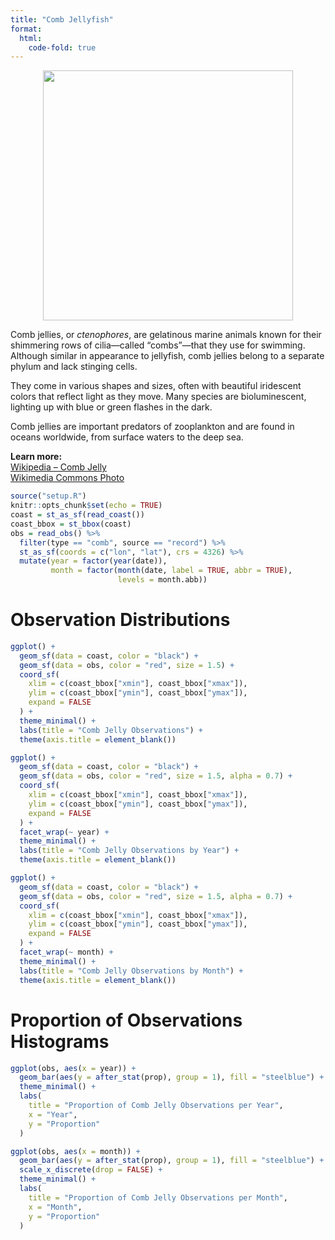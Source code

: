 ```yaml
---
title: "Comb Jellyfish"
format:
  html:
    code-fold: true
---
```


<p align="center">
  <img src="images/comb.png" width="400">
</p>

<section>
  <p>
    Comb jellies, or *ctenophores*, are gelatinous marine animals known for their shimmering rows of cilia—called "combs"—that they use for swimming. Although similar in appearance to jellyfish, comb jellies belong to a separate phylum and lack stinging cells.
  </p>
  <p>
    They come in various shapes and sizes, often with beautiful iridescent colors that reflect light as they move. Many species are bioluminescent, lighting up with blue or green flashes in the dark.
  </p>
  <p>
    Comb jellies are important predators of zooplankton and are found in oceans worldwide, from surface waters to the deep sea.
  </p>
  <p>
    <strong>Learn more:</strong><br>
    <a href="https://en.wikipedia.org/wiki/Comb_jelly" target="_blank">Wikipedia – Comb Jelly</a><br>
    <a href="https://commons.wikimedia.org/wiki/File:Comb_jelly.tif" target="_blank">Wikimedia Commons Photo</a>
  </p>
</section>

```r
source("setup.R")
knitr::opts_chunk$set(echo = TRUE)
coast = st_as_sf(read_coast())
coast_bbox = st_bbox(coast)
obs = read_obs() %>% 
  filter(type == "comb", source == "record") %>% 
  st_as_sf(coords = c("lon", "lat"), crs = 4326) %>% 
  mutate(year = factor(year(date)),
         month = factor(month(date, label = TRUE, abbr = TRUE), 
                        levels = month.abb))
```

# Observation Distributions
```r
ggplot() +
  geom_sf(data = coast, color = "black") +
  geom_sf(data = obs, color = "red", size = 1.5) +
  coord_sf(
    xlim = c(coast_bbox["xmin"], coast_bbox["xmax"]),
    ylim = c(coast_bbox["ymin"], coast_bbox["ymax"]),
    expand = FALSE
  ) +
  theme_minimal() +
  labs(title = "Comb Jelly Observations") +
  theme(axis.title = element_blank())

ggplot() +
  geom_sf(data = coast, color = "black") +
  geom_sf(data = obs, color = "red", size = 1.5, alpha = 0.7) +
  coord_sf(
    xlim = c(coast_bbox["xmin"], coast_bbox["xmax"]),
    ylim = c(coast_bbox["ymin"], coast_bbox["ymax"]),
    expand = FALSE
  ) +
  facet_wrap(~ year) +
  theme_minimal() +
  labs(title = "Comb Jelly Observations by Year") +
  theme(axis.title = element_blank())

ggplot() +
  geom_sf(data = coast, color = "black") +
  geom_sf(data = obs, color = "red", size = 1.5, alpha = 0.7) +
  coord_sf(
    xlim = c(coast_bbox["xmin"], coast_bbox["xmax"]),
    ylim = c(coast_bbox["ymin"], coast_bbox["ymax"]),
    expand = FALSE
  ) +
  facet_wrap(~ month) +
  theme_minimal() +
  labs(title = "Comb Jelly Observations by Month") +
  theme(axis.title = element_blank())
```

# Proportion of Observations Histograms
```r
ggplot(obs, aes(x = year)) +
  geom_bar(aes(y = after_stat(prop), group = 1), fill = "steelblue") +
  theme_minimal() +
  labs(
    title = "Proportion of Comb Jelly Observations per Year",
    x = "Year",
    y = "Proportion"
  )

ggplot(obs, aes(x = month)) +
  geom_bar(aes(y = after_stat(prop), group = 1), fill = "steelblue") +
  scale_x_discrete(drop = FALSE) +
  theme_minimal() +
  labs(
    title = "Proportion of Comb Jelly Observations per Month",
    x = "Month",
    y = "Proportion"
  )
```